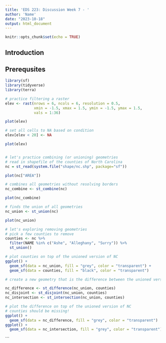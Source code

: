 ```yaml
---
title: 'EDS 223: Discussion Week 7 - '
author: 'Name'
date: "2023-10-18"
output: html_document
---
```


```r
knitr::opts_chunk$set(echo = TRUE)
```

## Introduction

## Prerequsites 

```r
library(sf)
library(tidyverse)
library(terra)
```

```r
# practice filtering a raster
elev <- rast(nrows = 6, ncols = 6, resolution = 0.5,
             xmin = -1.5, xmax = 1.5, ymin = -1.5, ymax = 1.5,
             vals = 1:36)

plot(elev)

# set all cells to NA based on condition
elev[elev < 20] <- NA

plot(elev)


# let's practice combining (or unioning) geometries
# read in shapefile of the counties of North Carolina
nc = st_read(system.file("shape/nc.shp", package="sf"))

plot(nc["AREA"])

# combines all geometries without resolving borders
nc_combine <- st_combine(nc)

plot(nc_combine)

# finds the union of all geometries
nc_union <- st_union(nc)

plot(nc_union)

# let's exploring removing geometries
# pick a few counties to remove
counties <- nc %>%
  filter(NAME %in% c("Ashe", "Alleghany", "Surry")) %>%
  st_union()

# plot counties on top of the unioned version of NC
ggplot() +
  geom_sf(data = nc_union, fill = "grey", color = "transparent") +
  geom_sf(data = counties, fill = "black", color = "transparent")

# create a new geometry that is the difference between the unioned version of NC and the counties

nc_difference <- st_difference(nc_union, counties)
nc_disjoint <- st_disjoint(nc_union, counties)
nc_intersection <- st_intersection(nc_union, counties)

# plot the difference on top of the unioned version of NC
# counties should be missing!
ggplot() + 
  geom_sf(data = nc_difference, fill = "grey", color = "transparent")
ggplot() + 
  geom_sf(data = nc_intersection, fill = "grey", color = "transparent")
```

```
